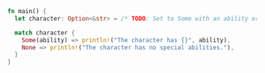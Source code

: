 ```rust
fn main() {
  let character: Option<&str> = /* TODO: Set to Some with an ability or None */;

  match character {
    Some(ability) => println!("The character has {}", ability),
    None => println!("The character has no special abilities."),
  }
}

```